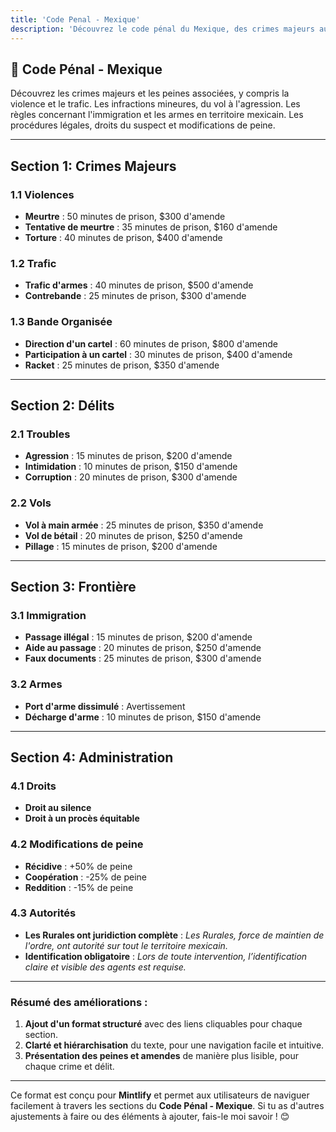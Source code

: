 ```yaml
---
title: 'Code Penal - Mexique'
description: 'Découvrez le code pénal du Mexique, des crimes majeurs aux délits mineurs, ainsi que les procédures légales.'
---
```


## 📜 Code Pénal - Mexique

<CardGroup cols={2}>
  <Card title="Crimes Majeurs" icon="user" href="#crimes-majeurs">
    Découvrez les crimes majeurs et les peines associées, y compris la violence et le trafic.
  </Card>

  <Card title="Délits" icon="building" href="#delits">
    Les infractions mineures, du vol à l'agression.
  </Card>

  <Card title="Frontière" icon="gavel" href="#frontiere">
    Les règles concernant l'immigration et les armes en territoire mexicain.
  </Card>

  <Card title="Administration" icon="law" href="#administration">
    Les procédures légales, droits du suspect et modifications de peine.
  </Card>
</CardGroup>

---

## <a id="crimes-majeurs"></a>Section 1: Crimes Majeurs

### 1.1 **Violences**
- **Meurtre** : 50 minutes de prison, $300 d'amende
- **Tentative de meurtre** : 35 minutes de prison, $160 d'amende
- **Torture** : 40 minutes de prison, $400 d'amende

### 1.2 **Trafic**
- **Trafic d'armes** : 40 minutes de prison, $500 d'amende
- **Contrebande** : 25 minutes de prison, $300 d'amende

### 1.3 **Bande Organisée**
- **Direction d'un cartel** : 60 minutes de prison, $800 d'amende
- **Participation à un cartel** : 30 minutes de prison, $400 d'amende
- **Racket** : 25 minutes de prison, $350 d'amende

---

## <a id="delits"></a>Section 2: Délits

### 2.1 **Troubles**
- **Agression** : 15 minutes de prison, $200 d'amende
- **Intimidation** : 10 minutes de prison, $150 d'amende
- **Corruption** : 20 minutes de prison, $300 d'amende

### 2.2 **Vols**
- **Vol à main armée** : 25 minutes de prison, $350 d'amende
- **Vol de bétail** : 20 minutes de prison, $250 d'amende
- **Pillage** : 15 minutes de prison, $200 d'amende

---

## <a id="frontiere"></a>Section 3: Frontière

### 3.1 **Immigration**
- **Passage illégal** : 15 minutes de prison, $200 d'amende
- **Aide au passage** : 20 minutes de prison, $250 d'amende
- **Faux documents** : 25 minutes de prison, $300 d'amende

### 3.2 **Armes**
- **Port d'arme dissimulé** : Avertissement
- **Décharge d'arme** : 10 minutes de prison, $150 d'amende

---

## <a id="administration"></a>Section 4: Administration

### 4.1 **Droits**
- **Droit au silence**
- **Droit à un procès équitable**

### 4.2 **Modifications de peine**
- **Récidive** : +50% de peine
- **Coopération** : -25% de peine
- **Reddition** : -15% de peine

### 4.3 **Autorités**
- **Les Rurales ont juridiction complète** : *Les Rurales, force de maintien de l'ordre, ont autorité sur tout le territoire mexicain.*
- **Identification obligatoire** : *Lors de toute intervention, l’identification claire et visible des agents est requise.*

---

### Résumé des améliorations :
1. **Ajout d'un format structuré** avec des liens cliquables pour chaque section.
2. **Clarté et hiérarchisation** du texte, pour une navigation facile et intuitive.
3. **Présentation des peines et amendes** de manière plus lisible, pour chaque crime et délit.

---

Ce format est conçu pour **Mintlify** et permet aux utilisateurs de naviguer facilement à travers les sections du **Code Pénal - Mexique**. Si tu as d'autres ajustements à faire ou des éléments à ajouter, fais-le moi savoir ! 😊
